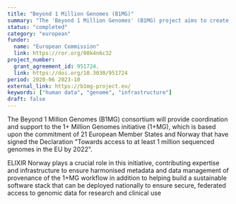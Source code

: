 ```yaml
---
title: "Beyond 1 Million Genomes (B1MG)"
summary: "The 'Beyond 1 Million Genomes' (B1MG) project aims to create a robust network for genetic and clinical data sharing across Europe."
status: "completed"
category: "european"
funder:
  name: "European Commission"
  link: https://ror.org/00k4n6c32
project_number:
  grant_agreement_id: 951724.
  link: https://doi.org/10.3030/951724
period: 2020-06 2023-10
external_link: https://b1mg-project.eu/
keywords: ["human data", "genome", "infrastructure"]
draft: false
---
```


The Beyond 1 Million Genomes (B1MG) consortium will provide coordination and support to the 1+ Million Genomes initiative (1+MG), which is based upon the commitment of 21 European Member States and Norway that have signed the Declaration "Towards access to at least 1 million sequenced genomes in the EU by 2022". 

ELIXIR Norway plays a crucial role in this initiative, contributing expertise and infrastructure to ensure harmonised metadata and data management of provenance of the 1+MG workflow in addition to helping build a sustainable software stack that can be deployed nationally to ensure secure, federated access to genomic data for research and clinical use
